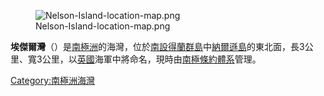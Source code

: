 [[Image:Nelson-Island-location-map.png|thumb]]

{{coord|62|16|S|58|59|W|source:GNIS|display=title}}

'''埃傑爾灣'''（{{lang-en|Edgell Bay}}）是[[南極洲|南極洲]]的海灣，位於[[南設得蘭群島|南設得蘭群島]]中[[納爾遜島|納爾遜島]]的東北面，長3公里、寬3公里，以[[英國|英國]]海軍中將命名，現時由[[南極條約體系|南極條約體系]]管理。

{{Antarctica-geo-stub}}
[[Category:南極洲海灣|Category:南極洲海灣]]